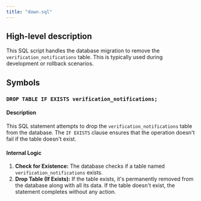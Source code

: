 ```yaml
---
title: "down.sql"
---
```


## High-level description
This SQL script handles the database migration to remove the `verification_notifications` table. This is typically used during development or rollback scenarios.

## Symbols

### `DROP TABLE IF EXISTS verification_notifications;`
#### Description
This SQL statement attempts to drop the `verification_notifications` table from the database. The `IF EXISTS` clause ensures that the operation doesn't fail if the table doesn't exist.

#### Internal Logic
1. **Check for Existence:** The database checks if a table named `verification_notifications` exists.
2. **Drop Table (If Exists):** If the table exists, it's permanently removed from the database along with all its data. If the table doesn't exist, the statement completes without any action. 
